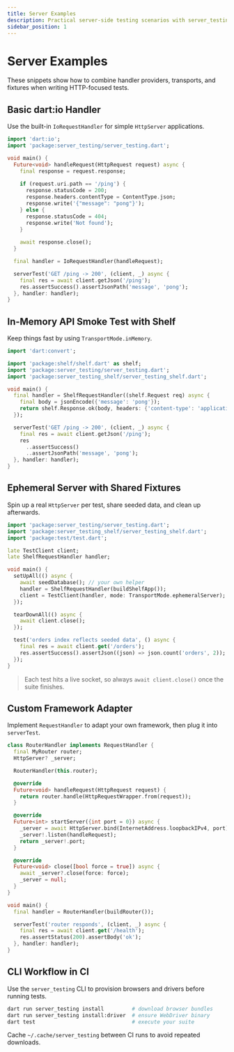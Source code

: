```yaml
---
title: Server Examples
description: Practical server-side testing scenarios with server_testing
sidebar_position: 1
---
```


# Server Examples

These snippets show how to combine handler providers, transports, and fixtures when writing HTTP-focused tests.

## Basic dart:io Handler

Use the built-in `IoRequestHandler` for simple `HttpServer` applications.

```dart
import 'dart:io';
import 'package:server_testing/server_testing.dart';

void main() {
  Future<void> handleRequest(HttpRequest request) async {
    final response = request.response;
    
    if (request.uri.path == '/ping') {
      response.statusCode = 200;
      response.headers.contentType = ContentType.json;
      response.write('{"message": "pong"}');
    } else {
      response.statusCode = 404;
      response.write('Not found');
    }
    
    await response.close();
  }

  final handler = IoRequestHandler(handleRequest);

  serverTest('GET /ping -> 200', (client, _) async {
    final res = await client.getJson('/ping');
    res.assertSuccess().assertJsonPath('message', 'pong');
  }, handler: handler);
}
```

## In-Memory API Smoke Test with Shelf

Keep things fast by using `TransportMode.inMemory`.

```dart
import 'dart:convert';

import 'package:shelf/shelf.dart' as shelf;
import 'package:server_testing/server_testing.dart';
import 'package:server_testing_shelf/server_testing_shelf.dart';

void main() {
  final handler = ShelfRequestHandler((shelf.Request req) async {
    final body = jsonEncode({'message': 'pong'});
    return shelf.Response.ok(body, headers: {'content-type': 'application/json'});
  });

  serverTest('GET /ping -> 200', (client, _) async {
    final res = await client.getJson('/ping');
    res
      ..assertSuccess()
      ..assertJsonPath('message', 'pong');
  }, handler: handler);
}
```

## Ephemeral Server with Shared Fixtures

Spin up a real `HttpServer` per test, share seeded data, and clean up afterwards.

```dart
import 'package:server_testing/server_testing.dart';
import 'package:server_testing_shelf/server_testing_shelf.dart';
import 'package:test/test.dart';

late TestClient client;
late ShelfRequestHandler handler;

void main() {
  setUpAll(() async {
    await seedDatabase(); // your own helper
    handler = ShelfRequestHandler(buildShelfApp());
    client = TestClient(handler, mode: TransportMode.ephemeralServer);
  });

  tearDownAll(() async {
    await client.close();
  });

  test('orders index reflects seeded data', () async {
    final res = await client.get('/orders');
    res.assertSuccess().assertJson((json) => json.count('orders', 2));
  });
}
```

> Each test hits a live socket, so always `await client.close()` once the suite finishes.

## Custom Framework Adapter

Implement `RequestHandler` to adapt your own framework, then plug it into `serverTest`.

```dart
class RouterHandler implements RequestHandler {
  final MyRouter router;
  HttpServer? _server;

  RouterHandler(this.router);

  @override
  Future<void> handleRequest(HttpRequest request) {
    return router.handle(HttpRequestWrapper.from(request));
  }

  @override
  Future<int> startServer({int port = 0}) async {
    _server = await HttpServer.bind(InternetAddress.loopbackIPv4, port);
    _server!.listen(handleRequest);
    return _server!.port;
  }

  @override
  Future<void> close([bool force = true]) async {
    await _server?.close(force: force);
    _server = null;
  }
}

void main() {
  final handler = RouterHandler(buildRouter());

  serverTest('router responds', (client, _) async {
    final res = await client.get('/health');
    res.assertStatus(200).assertBody('ok');
  }, handler: handler);
}
```

## CLI Workflow in CI

Use the `server_testing` CLI to provision browsers and drivers before running tests.

```bash
dart run server_testing install         # download browser bundles
dart run server_testing install:driver  # ensure WebDriver binary
dart test                               # execute your suite
```

Cache `~/.cache/server_testing` between CI runs to avoid repeated downloads.
